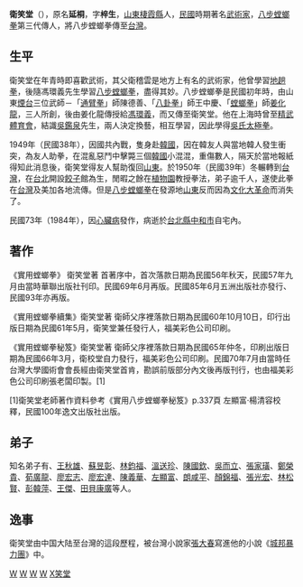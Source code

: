 {{Infobox sportsperson
| honorific_prefix          = 
| name                      = 衛笑堂
| honorific_suffix          = 
| image                     = 
| image_size                = 
| alt                       = 
| caption                   = 
| headercolor               = 
| real_name                 = 衛延桐
| native_name               = 
| native_name_lang          = 
| romanizedname             = 
| english_name              = 
| birth_name                = 
| nickname                  = 
| nationality               = 
| ethnicity                 = 
| hometown                  = 
| citizenship               = 
| birth_date                = {{Birth date|year=1902|month=7|day=23}}
| birth_place               = {{CHN-1889}}山東省登州府棲霞縣
| death_date                = {{Death date and age|1984|3|2|1902|7|23}}
| death_place               = {{ROC}}[[台灣省|台灣省]][[台北縣|台北縣]][[中和市|中和市]]
| resting_place             = 
| resting_place_coordinates = 
| monuments                 = 
| residence                 = 
| education                 = 
| alma_mater                = 
| occupation                = 
| years_active              = 1949 - 1984
| employer                  = 
| agent                     = 
| height                    = 
| weight                    = 
| spouse                    = 
| life_partner              = 
| other_interests           = 
| website                   = 
| module                    = 
| country                   = 
| sport                     = 武術
| disability                = 
| disability_class          = 
| rank                      = 
| event                     = 
| universityteam            = 
| collegeteam               = 
| league                    = 
| league_type               = 
| club                      = 
| team                      = 
| turnedpro                 = 
| partner                   = 
| former_partner            = 
| coach                     = 
| retired                   = 
| coaching                  = 
| module2                   = 
| worlds                    = 
| regionals                 = 
| nationals                 = 
| olympics                  = 
| paralympics               = 
| highestranking            = 
| pb                        = 
| medaltemplates            = 
| show-medals               = 
| module3                   = 
| updated                   = 2016年10月21日
}}
'''衛笑堂'''（{{bd|1902年|7月23日|1984年|3月2日}}），原名'''延桐'''，字'''梓生'''，[[山東|山東]][[棲霞縣|棲霞縣]]人，[[中華民國|民國]]時期著名[[武術家|武術家]]，[[八步螳螂拳|八步螳螂拳]]第三代傳人，將八步螳螂拳傳至[[台灣|台灣]]。

==生平==
衛笑堂在年青時即喜歡武術，其父衛稽雲是地方上有名的武術家，他曾學習[[地趟拳|地趟拳]]，後隨馮環義先生學習[[八步螳螂拳|八步螳螂拳]]，盡得其妙。八步螳螂拳是民國初年時，由山東[[煙台|煙台]]三位武師－「[[通臂拳|通臂拳]]」師陳德善、「[[八卦拳|八卦拳]]」師王中慶、「[[螳螂拳|螳螂拳]]」師[[姜化龍|姜化龍]]，三人所創，後由姜化龍傳授給[[馮環義|馮環義]]，而又傳至衛笑堂。他在上海時曾至[[精武體育會|精武體育會]]，結識[[吳鑑泉|吳鑑泉]]先生，兩人決定換藝，相互學習，因此學得[[吳氏太極拳|吳氏太極拳]]。

1949年（民國38年），因國共內戰，隻身赴[[韓國|韓國]]，因在韓友人與當地韓人發生衝突，為友人助拳，在混亂惡鬥中擊斃三個[[韓國|韓國]]小混混，重傷數人，隔天於當地報紙得知此消息後，衛笑堂得友人幫助復回[[山東|山東]]。於1950年（民國39年）冬輾轉到[[台灣|台灣]]，在[[台北|台北]]開設[[餃子|餃子]]館為生，閒暇之餘在[[台北植物園|植物園]]教授拳法，弟子逾千人，遂使此拳在[[台灣|台灣]]及美加各地流傳。但是[[八步螳螂拳|八步螳螂拳]]在發源地[[山東|山東]]反而因為[[文化大革命|文化大革命]]而消失了。

民國73年（1984年），因[[心臟病|心臟病]]發作，病逝於[[中和區|台北縣中和市]]自宅內。

==著作==
《實用螳螂拳》  衛笑堂著 首著序中，首次落款日期為民國56年秋天，民國57年九月由當時華聯出版社刊印。民國69年6月再版。民國85年6月五洲出版社亦發行、民國93年亦再版。

《實用螳螂拳續集》衛笑堂著 衛師父序裡落款日期為民國60年10月10日，印行出版日期為民國61年5月，衛笑堂兼任發行人，福美彩色公司印刷。

《實用螳螂拳秘笈》衛笑堂著 衛師父序裡落款日期為民國65年仲冬，印刷出版日期為民國66年3月，衛校堂自力發行，福美彩色公司印刷。民國70年7月由當時任台灣大學國術會會長經由衛笑堂首肯，勘誤前版部分內文後再版刊行，也由福美彩色公司印刷張老闆印製。[1]

[1]衛笑堂老師著作資料參考《實用八步螳螂拳秘笈》p.337頁  左顯富‧楊清容校釋，民國100年逸文出版社出版。

==弟子==
知名弟子有、[[王秋雄|王秋雄]]、[[蘇昱彰|蘇昱彰]]、[[林鈞福|林鈞福]]、[[溫送珍|溫送珍]]、[[陳國欽|陳國欽]]、[[吳而立|吳而立]]、[[張家璜|張家璜]]、[[鄭榮貴|鄭榮貴]]、[[荀廣龍|荀廣龍]]、[[廖宏志|廖宏志]]、[[廖宏達|廖宏達]]、[[陳義華|陳義華]]、[[左顯富|左顯富]]、[[朗咸平|朗咸平]]、[[顏錦福|顏錦福]]、[[張光宏|張光宏]]、[[林松賢|林松賢]]、[[彭韓萍|彭韓萍]]、[[王傑_(歌手)|王傑]]、[[田貝康廣|田貝康廣]]等人。

==逸事==
衛笑堂由中国大陆至台灣的這段歷程，被台灣小說家[[張大春|張大春]]寫進他的小說《[[城邦暴力團|城邦暴力團]]》中。

[[Category:台灣武術家|W]]
[[Category:中國武術家|W]]
[[Category:台灣戰後山東移民|W]]
[[Category:栖霞市人|W]]
[[Category:卫姓|X笑堂]]